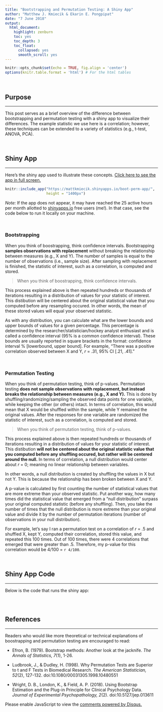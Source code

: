 ```yaml
---
title: "Bootstrapping and Permutation Testing: A Shiny App"
author: "Matthew J. Kmiecik & Ekarin E. Pongpipat"
date: "7 June 2018"
output:
  html_document:
    highlight: zenburn
    toc: yes
    toc_depth: 3
    toc_float:
      collapsed: yes
      smooth_scroll: yes
---
```


```r
knitr::opts_chunk$set(echo = TRUE, fig.align = 'center')
options(knitr.table.format = 'html') # For the html tables
```

<br >

## Purpose 
<hr >

This post serves as a brief overview of the difference between bootstrapping and permutation testing with a shiny app to visualize their differences. The example statistic we use here is a correlation; however, these techniques can be extended to a variety of statistics (e.g., t-test, ANOVA, PCA).

<br >

## Shiny App
<hr >

Here's the shiny app used to illustrate these concepts. [Click here to see the app in full screen.](https://mattkmiecik.shinyapps.io/boot-perm-app/)

```r
knitr::include_app("https://mattkmiecik.shinyapps.io/boot-perm-app/", 
                   height = "1400px")
```

<p class="text-info">_Note:_ If the app does not appear, it may have reached the 25 active hours per month allotted to [shinyapps.io](https://www.shinyapps.io/) free users (me!). In that case, see the code below to run it locally on your machine.</p>

<br >

### Bootstrapping

When you think of boostrapping, think confidence intervals. Bootstrapping **samples observations with replacement** without breaking the relationship between measures (e.g., X and Y). The number of samples is equal to the number of observations (i.e., sample size). After sampling with replacement is finished, the statistic of interest, such as a correlation, is computed and stored.

> When you think of boostrapping, think confidence intervals.

This process explained above is then repeated hundreds or thousands of iterations resulting in a distribution of values for your statistic of interest. This distibution will be centered about the original statistical value that you computed before any resampling occured. In other words, the mean of these stored values will equal your observed statistic.

As with any distribution, you can calculate what are the lower bounds and upper bounds of values for a given percentage. This percentage is determined by the researcher/statistician/hockey analyst enthusiast and is called a confidence interval (95% is a common confidence interval). These bounds are usually reported in square brackets in the format: confidence interval % [lowerbound, upper bound]. For example, "There was a positive correlation observed between X and Y, _r_ = .31, 95% CI [.21, .41]."

<br >

### Permutation Testing

When you think of permutation testing, think of p-values. Permutation testing **does not sample observations with replacement, but instead breaks the relationship between measures (e.g., X and Y).** This is done by shuffling/randomizing/sampling the observed data points for one variable, while keeping the other (or others) intact. In terms of correlation, this would mean that X would be shuffled within the sample, while Y remained the original values. After the responses for one variable are randomized the statistic of interest, such as a correlation, is computed and stored.

> When you think of permutation testing, think of p-values.

This process explained above is then repeated hundreds or thousands of iterations resulting in a distribution of values for your statistic of interest. This distibution **will not be centered about the original statistic value that you computed before any shuffling occured, but rather will be centered around the null.** In terms of correlation, a null distribution would center about _r_ = 0; meaning no linear relationship between variables.

In other words, a null distribution is created by shuffling the values in X but not Y. This is because the relationship has been broken between X and Y. 

A p-value is calculated by first counting the number of statistical values that are more extreme than your observed statistic. Put another way, how many times did the statistical value that emerged from a "null distribution" surpass your original computed statistic (before any shuffling). Then, you take the number of times that the null distribution is more extreme than your original value and divide it by the number of permutation iterations (number of observations in your null distribution). 

For example, let's say I ran a permutation test on a correlation of _r_ = .5 and shuffled X, kept Y, computed their correlation, stored this value, and repeated this 100 times. Out of 100 times, there were 4 correlations that emerged that were greater than .5. Therefore, my p-value for this correlation would be 4/100 = `r 4/100`.

<br >

## Shiny App Code
<hr >

Below is the code that runs the shiny app:

```r

```

<br >

## References
<hr >

Readers who would like more theoretical or technical explanations of boostrapping and permutation testing are encouraged to read:

+ Efron, B. (1979). Bootstrap methods: Another look at the jacknife. _The Annals of Statistics, 7_(1), 1-26. 

+ Ludbrook, J., & Dudley, H. (1998). Why Permutation Tests are Superior to t and F Tests in Biomedical Research. _The American Statistician, 52_(2), 127-132. doi:10.1080/00031305.1998.10480551

+ Wright, D. B., London, K., & Field, A. P. (2018). Using Bootstrap Estimation and the Plug-in Principle for Clinical Psychology Data. _Journal of Experimental Psychopathology, 2_(2). doi:10.5127/jep.013611

<!-- disqus START -->

<div id="disqus_thread"></div>
<script>
/**
*  RECOMMENDED CONFIGURATION VARIABLES: EDIT AND UNCOMMENT THE SECTION BELOW TO INSERT DYNAMIC VALUES FROM YOUR PLATFORM OR CMS.
*  LEARN WHY DEFINING THESE VARIABLES IS IMPORTANT: https://disqus.com/admin/universalcode/#configuration-variables*/
/*
var disqus_config = function () {
this.page.url = 'https://mattkmiecik.com/post-Bootstrapping-and-Permutation-Testing-Shiny-App';  // Replace PAGE_URL with your page's canonical URL variable
this.page.identifier = 'post-Bootstrapping-and-Permutation-Testing-Shiny-App'; // Replace PAGE_IDENTIFIER with your page's unique identifier variable
};
*/
(function() { // DON'T EDIT BELOW THIS LINE
var d = document, s = d.createElement('script');
s.src = 'https://mattkmiecik.disqus.com/embed.js';
s.setAttribute('data-timestamp', +new Date());
(d.head || d.body).appendChild(s);
})();
</script>
<noscript>Please enable JavaScript to view the <a href="https://disqus.com/?ref_noscript">comments powered by Disqus.</a></noscript>

<!-- disqus END -->
